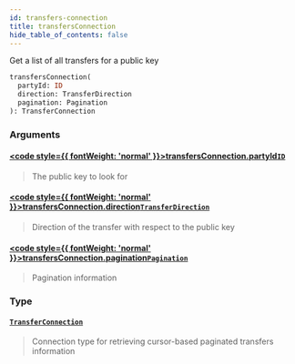 ```yaml
---
id: transfers-connection
title: transfersConnection
hide_table_of_contents: false
---
```








Get a list of all transfers for a public key

```graphql
transfersConnection(
  partyId: ID
  direction: TransferDirection
  pagination: Pagination
): TransferConnection
```


### Arguments

#### [<code style={{ fontWeight: 'normal' }}>transfersConnection.<b>partyId</b></code>](#)<Bullet />[`ID`](/testnet/api/graphql/scalars/id) <Badge class="secondary" text="scalar"/>
> The public key to look for
> 

#### [<code style={{ fontWeight: 'normal' }}>transfersConnection.<b>direction</b></code>](#)<Bullet />[`TransferDirection`](/testnet/api/graphql/enums/transfer-direction) <Badge class="secondary" text="enum"/>
> Direction of the transfer with respect to the public key
> 

#### [<code style={{ fontWeight: 'normal' }}>transfersConnection.<b>pagination</b></code>](#)<Bullet />[`Pagination`](/testnet/api/graphql/inputs/pagination) <Badge class="secondary" text="input"/>
> Pagination information
> 

### Type

#### [`TransferConnection`](/testnet/api/graphql/objects/transfer-connection) <Badge class="secondary" text="object"/>
> Connection type for retrieving cursor-based paginated transfers information
> 





